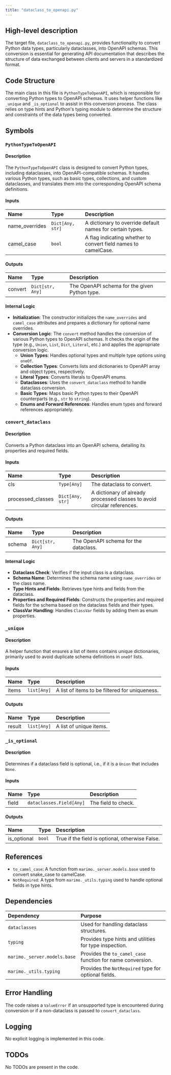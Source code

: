 ```yaml
---
title: "dataclass_to_openapi.py"
---
```


## High-level description

The target file, `dataclass_to_openapi.py`, provides functionality to convert Python data types, particularly dataclasses, into OpenAPI schemas. This conversion is essential for generating API documentation that describes the structure of data exchanged between clients and servers in a standardized format.

## Code Structure

The main class in this file is `PythonTypeToOpenAPI`, which is responsible for converting Python types to OpenAPI schemas. It uses helper functions like `_unique` and `_is_optional` to assist in this conversion process. The class relies on type hints and Python's typing module to determine the structure and constraints of the data types being converted.

## Symbols

### `PythonTypeToOpenAPI`
#### Description
The `PythonTypeToOpenAPI` class is designed to convert Python types, including dataclasses, into OpenAPI-compatible schemas. It handles various Python types, such as basic types, collections, and custom dataclasses, and translates them into the corresponding OpenAPI schema definitions.

#### Inputs
| Name | Type | Description |
|:-----|:-----|:------------|
| name_overrides | `Dict[Any, str]` | A dictionary to override default names for certain types. |
| camel_case | `bool` | A flag indicating whether to convert field names to camelCase. |

#### Outputs
| Name | Type | Description |
|:-----|:-----|:------------|
| convert | `Dict[str, Any]` | The OpenAPI schema for the given Python type. |

#### Internal Logic
- **Initialization**: The constructor initializes the `name_overrides` and `camel_case` attributes and prepares a dictionary for optional name overrides.
- **Conversion Logic**: The `convert` method handles the conversion of various Python types to OpenAPI schemas. It checks the origin of the type (e.g., `Union`, `List`, `Dict`, `Literal`, etc.) and applies the appropriate conversion logic.
  - **Union Types**: Handles optional types and multiple type options using `oneOf`.
  - **Collection Types**: Converts lists and dictionaries to OpenAPI array and object types, respectively.
  - **Literal Types**: Converts literals to OpenAPI enums.
  - **Dataclasses**: Uses the `convert_dataclass` method to handle dataclass conversion.
  - **Basic Types**: Maps basic Python types to their OpenAPI counterparts (e.g., `str` to `string`).
  - **Enums and Forward References**: Handles enum types and forward references appropriately.

### `convert_dataclass`
#### Description
Converts a Python dataclass into an OpenAPI schema, detailing its properties and required fields.

#### Inputs
| Name | Type | Description |
|:-----|:-----|:------------|
| cls | `Type[Any]` | The dataclass to convert. |
| processed_classes | `Dict[Any, str]` | A dictionary of already processed classes to avoid circular references. |

#### Outputs
| Name | Type | Description |
|:-----|:-----|:------------|
| schema | `Dict[str, Any]` | The OpenAPI schema for the dataclass. |

#### Internal Logic
- **Dataclass Check**: Verifies if the input class is a dataclass.
- **Schema Name**: Determines the schema name using `name_overrides` or the class name.
- **Type Hints and Fields**: Retrieves type hints and fields from the dataclass.
- **Properties and Required Fields**: Constructs the properties and required fields for the schema based on the dataclass fields and their types.
- **ClassVar Handling**: Handles `ClassVar` fields by adding them as enum properties.

### `_unique`
#### Description
A helper function that ensures a list of items contains unique dictionaries, primarily used to avoid duplicate schema definitions in `oneOf` lists.

#### Inputs
| Name | Type | Description |
|:-----|:-----|:------------|
| items | `list[Any]` | A list of items to be filtered for uniqueness. |

#### Outputs
| Name | Type | Description |
|:-----|:-----|:------------|
| result | `list[Any]` | A list of unique items. |

### `_is_optional`
#### Description
Determines if a dataclass field is optional, i.e., if it is a `Union` that includes `None`.

#### Inputs
| Name | Type | Description |
|:-----|:-----|:------------|
| field | `dataclasses.Field[Any]` | The field to check. |

#### Outputs
| Name | Type | Description |
|:-----|:-----|:------------|
| is_optional | `bool` | True if the field is optional, otherwise False. |

## References

- `to_camel_case`: A function from `marimo._server.models.base` used to convert snake_case to camelCase.
- `NotRequired`: A type from `marimo._utils.typing` used to handle optional fields in type hints.

## Dependencies

| Dependency | Purpose |
|:-----------|:--------|
| `dataclasses` | Used for handling dataclass structures. |
| `typing` | Provides type hints and utilities for type inspection. |
| `marimo._server.models.base` | Provides the `to_camel_case` function for name conversion. |
| `marimo._utils.typing` | Provides the `NotRequired` type for optional fields. |

## Error Handling

The code raises a `ValueError` if an unsupported type is encountered during conversion or if a non-dataclass is passed to `convert_dataclass`.

## Logging

No explicit logging is implemented in this code.

## TODOs

No TODOs are present in the code.